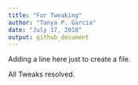 ```yaml
---
title: "For Tweaking"
author: "Tanya P. Garcia"
date: "July 17, 2018"
output: github_document
---
```


Adding a line here just to create a file.


All Tweaks resolved. 
